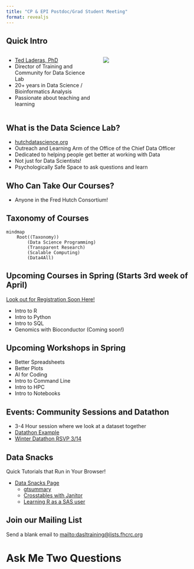 ```yaml
---
title: "CP & EPI Postdoc/Grad Student Meeting"
format: revealjs
---
```


## Quick Intro

::::{.columns}
:::{.column width="50%"}
- [Ted Laderas, PhD](https://laderast.github.io)
- Director of Training and Community for Data Science Lab
- 20+ years in Data Science / Bioinformatics Analysis
- Passionate about teaching and learning
:::
:::{.column width="50%"}
![](LaderasTed-small.jpg)
:::
::::

## What is the Data Science Lab?

- [hutchdatascience.org](https://hutchdatascience.org)
- Outreach and Learning Arm of the Office of the Chief Data Officer
- Dedicated to helping people get better at working with Data
- Not just for Data Scientists!
- Psychologically Safe Space to ask questions and learn

## Who Can Take Our Courses?

- Anyone in the Fred Hutch Consortium!

## Taxonomy of Courses

```mermaid
mindmap
	Root((Taxonomy))
		(Data Science Programming)
		(Transparent Research)
		(Scalable Computing)
		(Data4All)
```

## Upcoming Courses in Spring (Starts 3rd week of April)

[Look out for Registration Soon Here!](https://hutchdatascience.org/courses)

- Intro to R
- Intro to Python
- Intro to SQL
- Genomics with Bioconductor (Coming soon!)

## Upcoming Workshops in Spring

- Better Spreadsheets
- Better Plots
- AI for Coding
- Intro to Command Line
- Intro to HPC
- Intro to Notebooks

## Events: Community Sessions and Datathon

- 3-4 Hour session where we look at a dataset together
- [Datathon Example](https://datathon2024.netlify.app/)
- [Winter Datathon RSVP 3/14](https://www.addevent.com/event/DT25070870)

## Data Snacks

Quick Tutorials that Run in Your Browser!

- [Data Snacks Page](https://hutchdatascience.org/data_snacks/)
    - [gtsummary](https://hutchdatascience.org/data_snacks/r_snacks/gtsummary.html)
    - [Crosstables with Janitor](https://hutchdatascience.org/data_snacks/r_snacks/janitor.html)
    - [Learning R as a SAS user](https://hutchdatascience.org/data_snacks/r_snacks/sas2r.html)

## Join our Mailing List

Send a blank email to <mailto:dasltraining@lists.fhcrc.org> 

# Ask Me Two Questions